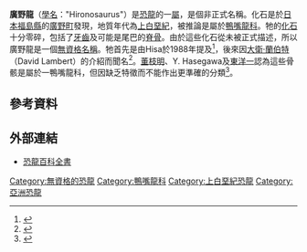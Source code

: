 '''廣野龍'''（[[學名|學名]]："Hironosaurus"）是[[恐龍|恐龍]]的一[[屬|屬]]，是個非正式名稱。化石是於[[日本|日本]][[福島縣|福島縣]]的[[廣野町|廣野町]]發現，地質年代為[[上白堊紀|上白堊紀]]，被推論是屬於[[鴨嘴龍科|鴨嘴龍科]]。牠的[[化石|化石]]十分零碎，包括了[[牙齒|牙齒]]及可能是尾巴的[[脊骨|脊骨]]。由於這些化石從未被正式描述，所以廣野龍是一個[[無資格名稱|無資格名稱]]。牠首先是由Hisa於1988年提及<ref name=Hisa>{{cite journal |last=Hisa |year=1988 |title=unknown |journal=Utan Scientific Magazine |volume=4 |issue=24 |pmid=6968365 |first1=K |last2=Fukami |first2=K |last3=Murata |first3=T |last4=Shibuki |first4=S |last5=Haruyama |first5=T |last6=Tozawa |first6=Y |last7=Takeuchi |first7=M |last8=Sato |first8=S |last9=Ejiri |first9=Y |pages=871–4 |language=ja |trans_title=A case of ileal hemorrhagic infarction of unknown origin (author's transl) }}</ref>，後來因[[大衛·蘭伯特|大衛·蘭伯特]]（David Lambert）的介紹而聞名<ref name=DL90>{{cite book en |last=Lambert |first=David |coauthors=and the Diagram Group |title=The Dinosaur Data Book |url=https://archive.org/details/dinosaurdatabook00lamb |year=1990 |publisher=Avon Books |location=New York |isbn=0-380-75896-3 |pages=[https://archive.org/details/dinosaurdatabook00lamb/page/66 66]}}</ref>。[[董枝明|董枝明]]、Y. Hasegawa及[[東洋一|東洋一]]認為這些骨骸是屬於一鴨嘴龍科，但因缺乏特徵而不能作出更準確的分類<ref name=DHA90>{{cite book en |last=Zhiming |first=Dong |coauthors= Y. Hasegawa; and Y. Azuma |title=The Age of Dinosaurs in Japan and China |year=1990 |publisher=Fukui Prefectural Museum |location=Fukui, Japan |pages=65 pp.}}</ref>。

==參考資料==
<div class="references-small">
<references></references>
</div>

==外部連結==
* [http://www.dinoruss.com/de_4/5a8b632.htm 恐龍百科全書] {{Wayback|url=http://www.dinoruss.com/de_4/5a8b632.htm |date=20080627002217 }}
{{dinosaur-stub}}
[[Category:無資格的恐龍|Category:無資格的恐龍]]
[[Category:鴨嘴龍科|Category:鴨嘴龍科]]
[[Category:上白堊紀恐龍|Category:上白堊紀恐龍]]
[[Category:亞洲恐龍|Category:亞洲恐龍]]